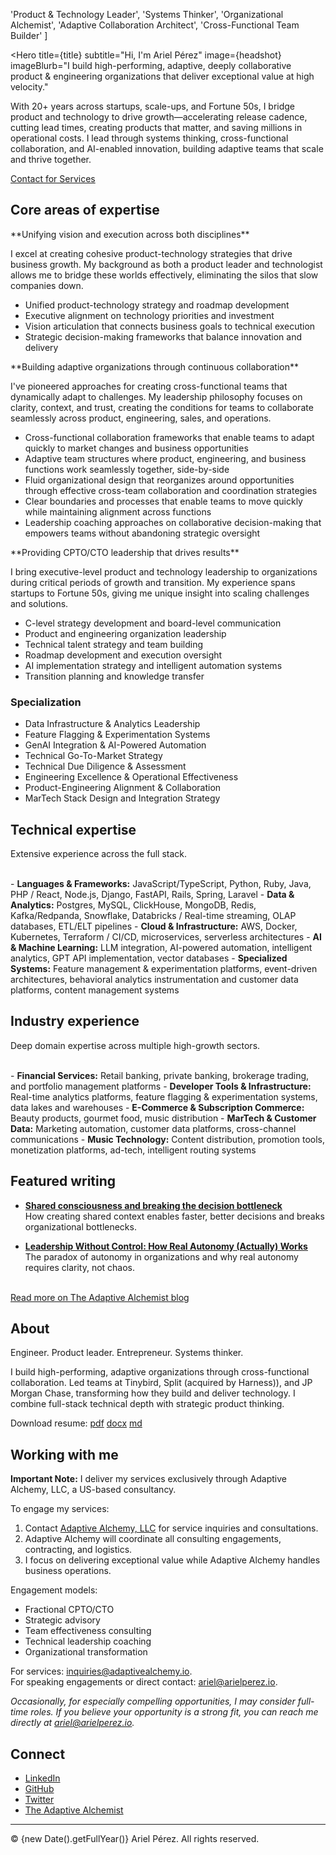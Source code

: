 
  'Product & Technology Leader',
  'Systems Thinker',
  'Organizational Alchemist',
  'Adaptive Collaboration Architect',
  'Cross-Functional Team Builder'
]

<Hero
  title={title}
  subtitle="Hi, I'm Ariel Pérez"
  image={headshot}
  imageBlurb="I build high-performing, adaptive, deeply collaborative product & engineering organizations that deliver exceptional value at high velocity."
>
  With 20+ years across startups, scale-ups, and Fortune 50s, I bridge product
  and technology to drive growth—accelerating release cadence, cutting lead
  times, creating products that matter, and saving millions in operational
  costs. I lead through systems thinking, cross-functional collaboration, and
  AI-enabled innovation, building adaptive teams that scale and thrive together.
</Hero>

<a href="mailto:inquiries@adaptivealchemy.io" class="cta-link">
  Contact for Services
</a>

## Core areas of expertise

<Drawer title="Strategic product & technology leadership">
  **Unifying vision and execution across both disciplines**

I excel at creating cohesive product-technology strategies that drive business growth. My background as both a product leader and technologist allows me to bridge these worlds effectively, eliminating the silos that slow companies down.

- Unified product-technology strategy and roadmap development
- Executive alignment on technology priorities and investment
- Vision articulation that connects business goals to technical execution
- Strategic decision-making frameworks that balance innovation and delivery

</Drawer>

<Drawer title="Cross-functional team design & collaboration effectiveness">
  **Building adaptive organizations through continuous collaboration**

I've pioneered approaches for creating cross-functional teams that dynamically adapt to challenges. My leadership philosophy focuses on clarity, context, and trust, creating the conditions for teams to collaborate seamlessly across product, engineering, sales, and operations.

- Cross-functional collaboration frameworks that enable teams to adapt quickly to market changes and business opportunities
- Adaptive team structures where product, engineering, and business functions work seamlessly together, side-by-side
- Fluid organizational design that reorganizes around opportunities through effective cross-team collaboration and coordination strategies
- Clear boundaries and processes that enable teams to move quickly while maintaining alignment across functions
- Leadership coaching approaches on collaborative decision-making that empowers teams without abandoning strategic oversight

</Drawer>

<Drawer title="Executive technology leadership and AI strategy">
  **Providing CPTO/CTO leadership that drives results**

I bring executive-level product and technology leadership to organizations during critical periods of growth and transition. My experience spans startups to Fortune 50s, giving me unique insight into scaling challenges and solutions.

- C-level strategy development and board-level communication
- Product and engineering organization leadership
- Technical talent strategy and team building
- Roadmap development and execution oversight
- AI implementation strategy and intelligent automation systems
- Transition planning and knowledge transfer

</Drawer>

### Specialization

- Data Infrastructure & Analytics Leadership
- Feature Flagging & Experimentation Systems
- GenAI Integration & AI-Powered Automation
- Technical Go-To-Market Strategy
- Technical Due Diligence & Assessment
- Engineering Excellence & Operational Effectiveness
- Product-Engineering Alignment & Collaboration
- MarTech Stack Design and Integration Strategy

## Technical expertise

Extensive experience across the full stack.

<br />- **Languages & Frameworks:** JavaScript/TypeScript, Python, Ruby, Java,
PHP / React, Node.js, Django, FastAPI, Rails, Spring, Laravel - **Data &
Analytics:** Postgres, MySQL, ClickHouse, MongoDB, Redis, Kafka/Redpanda,
Snowflake, Databricks / Real-time streaming, OLAP databases, ETL/ELT pipelines -
**Cloud & Infrastructure:** AWS, Docker, Kubernetes, Terraform / CI/CD,
microservices, serverless architectures - **AI & Machine Learning:** LLM
integration, AI-powered automation, intelligent analytics, GPT API
implementation, vector databases - **Specialized Systems:** Feature management &
experimentation platforms, event-driven architectures, behavioral analytics
instrumentation and customer data platforms, content management systems

## Industry experience

Deep domain expertise across multiple high-growth sectors.

<br />- **Financial Services:** Retail banking, private banking, brokerage
trading, and portfolio management platforms - **Developer Tools &
Infrastructure:** Real-time analytics platforms, feature flagging &
experimentation systems, data lakes and warehouses - **E-Commerce & Subscription
Commerce:** Beauty products, gourmet food, music distribution - **MarTech &
Customer Data:** Marketing automation, customer data platforms, cross-channel
communications - **Music Technology:** Content distribution, promotion tools,
monetization platforms, ad-tech, intelligent routing systems

## Featured writing

- **[Shared consciousness and breaking the decision bottleneck](https://www.adaptivealchemist.com/shared-consciousness-and-breaking-the-decision-bottleneck/)**  
  How creating shared context enables faster, better decisions and breaks organizational bottlenecks.

- **[Leadership Without Control: How Real Autonomy (Actually) Works](https://www.adaptivealchemist.com/leadership-without-control-part-1)**  
  The paradox of autonomy in organizations and why real autonomy requires clarity, not chaos.

<br />
<a href="https://www.adaptivealchemist.com" class="cta-link">
  Read more on The Adaptive Alchemist blog
</a>

## About

Engineer. Product leader. Entrepreneur. Systems thinker.

I build high-performing, adaptive organizations through cross-functional collaboration.
Led teams at Tinybird, Split (acquired by Harness)), and JP Morgan Chase, transforming how they build and deliver technology.
I combine full-stack technical depth with strategic product thinking.

Download resume: [pdf](/Ariel_Perez_Resume_2025.pdf) [docx](/Ariel_Perez_Resume_2025.docx) [md](/Ariel_Perez_Resume_2025.md)

## Working with me

**Important Note:** I deliver my services exclusively through Adaptive Alchemy, LLC, a US-based consultancy.

To engage my services:

1. Contact [Adaptive Alchemy, LLC](mailto:inquiries@adaptivealchemy.io) for service inquiries and consultations.
2. Adaptive Alchemy will coordinate all consulting engagements, contracting, and logistics.
3. I focus on delivering exceptional value while Adaptive Alchemy handles business operations.

Engagement models:

- Fractional CPTO/CTO
- Strategic advisory
- Team effectiveness consulting
- Technical leadership coaching
- Organizational transformation

For services: [inquiries@adaptivealchemy.io](mailto:inquiries@adaptivealchemy.io).<br />
For speaking engagements or direct contact: [ariel@arielperez.io](mailto:ariel@arielperez.io).

_Occasionally, for especially compelling opportunities, I may consider full-time roles.
If you believe your opportunity is a strong fit, you can reach me directly at [ariel@arielperez.io](mailto:ariel@arielperez.io)._

## Connect

- [LinkedIn](https://www.linkedin.com/in/arielxperez/)
- [GitHub](https://github.com/arielperez82)
- [Twitter](https://twitter.com/arielperez)
- [The Adaptive Alchemist](https://www.adaptivealchemist.com)

---

© {new Date().getFullYear()} Ariel Pérez. All rights reserved.
